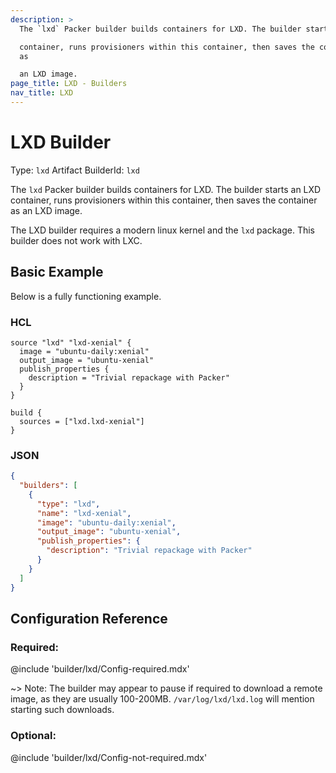 ```yaml
---
description: >
  The `lxd` Packer builder builds containers for LXD. The builder starts an LXD

  container, runs provisioners within this container, then saves the container
  as

  an LXD image.
page_title: LXD - Builders
nav_title: LXD
---
```


# LXD Builder

Type: `lxd`
Artifact BuilderId: `lxd`

The `lxd` Packer builder builds containers for LXD. The builder starts an LXD
container, runs provisioners within this container, then saves the container as
an LXD image.

The LXD builder requires a modern linux kernel and the `lxd` package. This
builder does not work with LXC.

## Basic Example

Below is a fully functioning example.

### HCL

```hcl
source "lxd" "lxd-xenial" {
  image = "ubuntu-daily:xenial"
  output_image = "ubuntu-xenial"
  publish_properties {
    description = "Trivial repackage with Packer"
  }
}

build {
  sources = ["lxd.lxd-xenial"]
}
```

### JSON

```json
{
  "builders": [
    {
      "type": "lxd",
      "name": "lxd-xenial",
      "image": "ubuntu-daily:xenial",
      "output_image": "ubuntu-xenial",
      "publish_properties": {
        "description": "Trivial repackage with Packer"
      }
    }
  ]
}
```

## Configuration Reference

### Required:

@include 'builder/lxd/Config-required.mdx'

  ~> Note: The builder may appear to pause if required to download a
  remote image, as they are usually 100-200MB. `/var/log/lxd/lxd.log` will
  mention starting such downloads.

### Optional:

@include 'builder/lxd/Config-not-required.mdx'
